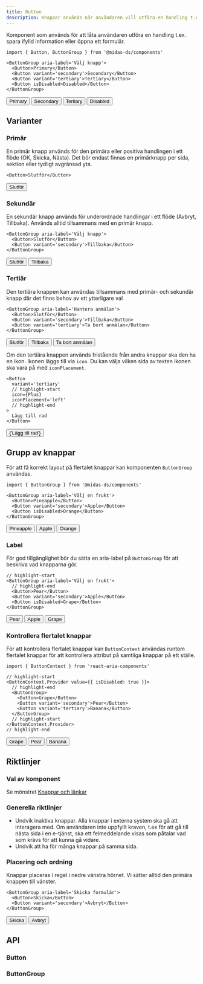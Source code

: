```yaml
---
title: Button
description: Knappar används när användaren vill utföra en handling t.ex. spara ifylld information eller öppna ett formulär.
---
```



<ComponentHeader
  name='Button'
  friendlyName='Knapp'
/>

Komponent som används för att låta användaren utföra en handling t.ex. spara ifylld information eller öppna ett formulär.

```tsx
import { Button, ButtonGroup } from '@midas-ds/components'
```

```tsx
<ButtonGroup aria-label='Välj knapp'>
  <Button>Primary</Button>
  <Button variant='secondary'>Secondary</Button>
  <Button variant='tertiary'>Tertiary</Button>
  <Button isDisabled>Disabled</Button>
</ButtonGroup>
```

<div className='card'>
  <ButtonGroup aria-label='Välj knapp'>
    <Button>Primary</Button>
    <Button variant='secondary'>Secondary</Button>
    <Button variant='tertiary'>Tertiary</Button>
    <Button isDisabled>Disabled</Button>
  </ButtonGroup>
</div>

## Varianter

### Primär

En primär knapp används för den primära eller positiva handlingen i ett flöde (OK, Skicka, Nästa). Det bör endast finnas en primärknapp per sida, sektion eller tydligt avgränsad yta.

```tsx
<Button>Slutför</Button>
```

<div
  className='card'
  style={{ display: 'block' }}
>
  <Button>Slutför</Button>
</div>

### Sekundär

En sekundär knapp används för underordnade handlingar i ett flöde (Avbryt, Tillbaka). Används alltid tillsammans med en primär knapp.

```tsx
<ButtonGroup aria-label='Välj knapp'>
  <Button>Slutför</Button>
  <Button variant='secondary'>Tillbaka</Button>
</ButtonGroup>
```

<div className='card'>
  <ButtonGroup aria-label='Välj knapp'>
    <Button>Slutför</Button>
    <Button variant='secondary'>Tillbaka</Button>
  </ButtonGroup>
</div>

### Tertiär

Den tertiära knappen kan användas tillsammans med primär- och sekundär knapp där det finns behov av ett ytterligare val

```tsx
<ButtonGroup aria-label='Hantera anmälan'>
  <Button>Slutför</Button>
  <Button variant='secondary'>Tillbaka</Button>
  <Button variant='tertiary'>Ta bort anmälan</Button>
</ButtonGroup>
```

<div className='card'>
  <ButtonGroup aria-label='Hantera anmälan'>
    <Button>Slutför</Button>
    <Button variant='secondary'>Tillbaka</Button>
    <Button variant='tertiary'>Ta bort anmälan</Button>
  </ButtonGroup>
</div>

Om den tertiära knappen används fristående från andra knappar ska den ha en ikon. Ikonen läggs till via `icon`.
Du kan välja vilken sida av texten ikonen ska vara på med `iconPlacement`.

```tsx
<Button
  variant='tertiary'
  // highlight-start
  icon={Plus}
  iconPlacement='left'
  // highlight-end
>
  Lägg till rad
</Button>
```

<div
  className='card'
  style={{ display: 'block' }}
>
  <Button
    icon={Plus}
    variant='tertiary'
    iconPlacement='left'
  >
    {'Lägg till rad'}
  </Button>
</div>

## Grupp av knappar

För att få korrekt layout på flertalet knappar kan komponenten `ButtonGroup` användas.

```tsx
import { ButtonGroup } from '@midas-ds/components'
```

```tsx
<ButtonGroup aria-label='Välj en frukt'>
  <Button>Pineapple</Button>
  <Button variant='secondary'>Apple</Button>
  <Button isDisabled>Orange</Button>
</ButtonGroup>
```

<div className='card'>
  <ButtonGroup aria-label='Välj en frukt'>
    <Button>Pineapple</Button>
    <Button variant='secondary'>Apple</Button>
    <Button isDisabled>Orange</Button>
  </ButtonGroup>
</div>

### Label

För god tillgänglighet bör du sätta en aria-label på `ButtonGroup` för att beskriva vad knapparna gör.

```tsx
// highlight-start
<ButtonGroup aria-label='Välj en frukt'>
  // highlight-end
  <Button>Pear</Button>
  <Button variant='secondary'>Apple</Button>
  <Button isDisabled>Grape</Button>
</ButtonGroup>
```

<div className='card'>
  <ButtonGroup aria-label='Välj en frukt'>
    <Button>Pear</Button>
    <Button variant='secondary'>Apple</Button>
    <Button isDisabled>Grape</Button>
  </ButtonGroup>
</div>

### Kontrollera flertalet knappar

För att kontrollera flertalet knappar kan `ButtonContext` användas runtom flertalet knappar för att kontrollera attribut på samtliga knappar på ett ställe.

```tsx
import { ButtonContext } from 'react-aria-components'
```

```tsx
// highlight-start
<ButtonContext.Provider value={{ isDisabled: true }}>
  // highlight-end
  <ButtonGroup>
    <Button>Grape</Button>
    <Button variant='secondary'>Pear</Button>
    <Button variant='tertiary'>Banana</Button>
  </ButtonGroup>
  // highlight-start
</ButtonContext.Provider>
// highlight-end
```

<div className='card'>
  <ButtonContext.Provider value={{ isDisabled: true }}>
    <ButtonGroup>
      <Button>Grape</Button>
      <Button variant='secondary'>Pear</Button>
      <Button variant='tertiary'>Banana</Button>
    </ButtonGroup>
  </ButtonContext.Provider>
</div>

## Riktlinjer

### Val av komponent

Se mönstret [Knappar och länkar](/design-patterns/buttons-and-links)

### Generella riktlinjer

- Undvik inaktiva knappar. Alla knappar i externa system ska gå att interagera med. Om användaren inte uppfyllt kraven, t.ex för att gå till nästa sida i en e-tjänst, ska ett felmeddelande visas som påtalar vad som krävs för att kunna gå vidare.
- Undvik att ha för många knappar på samma sida.

### Placering och ordning

Knappar placeras i regel i nedre vänstra hörnet. Vi sätter alltid den primära knappen till vänster.

```tsx
<ButtonGroup aria-label='Skicka formulär'>
  <Button>Skicka</Button>
  <Button variant='secondary'>Avbryt</Button>
</ButtonGroup>
```

<div className='card'>
  <ButtonGroup aria-label='Skicka formulär'>
    <Button>Skicka</Button>
    <Button variant='secondary'>Avbryt</Button>
  </ButtonGroup>
</div>

## API

### Button

<PropTable name='Button' />

### ButtonGroup

<PropTable
  name='ButtonGroup'
  defaultOpen={false}
/>
